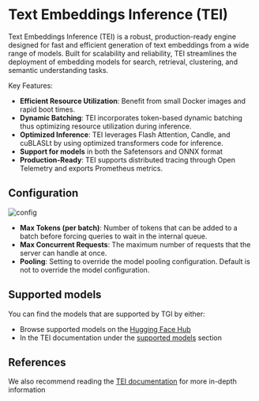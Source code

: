 # Text Embeddings Inference (TEI)

Text Embeddings Inference (TEI) is a robust, production-ready engine designed for fast and efficient generation of text
embeddings from a wide range of models. Built for scalability and reliability, TEI streamlines the deployment
of embedding models for search, retrieval, clustering, and semantic understanding tasks.

Key Features:
- **Efficient Resource Utilization**: Benefit from small Docker images and rapid boot times.
- **Dynamic Batching**: TEI incorporates token-based dynamic batching thus optimizing resource utilization during inference.
- **Optimized Inference**: TEI leverages Flash Attention, Candle, and cuBLASLt by using optimized transformers code for inference.
- **Support for models** in both the Safetensors and ONNX format
- **Production-Ready**: TEI supports distributed tracing through Open Telemetry and exports Prometheus metrics.

## Configuration

![config](https://raw.githubusercontent.com/huggingface/hf-endpoints-documentation/update/large-rewrite/assets/tei/tei.png)

- **Max Tokens (per batch)**: Number of tokens that can be added to a batch before forcing queries to wait in the internal queue. 
- **Max Concurrent Requests**: The maximum number of requests that the server can handle at once.
- **Pooling**: Setting to override the model pooling configuration. Default is not to override the model configuration.

## Supported models

You can find the models that are supported by TGI by either:
- Browse supported models on the [Hugging Face Hub](https://huggingface.co/models?other=text-embeddings-inference&sort=trending)
- In the TEI documentation under the [supported models](https://huggingface.co/docs/text-embeddings-inference/supported_models) section

## References

We also recommend reading the [TEI documentation](https://huggingface.co/docs/text-embeddings-inference/index) for more in-depth information
